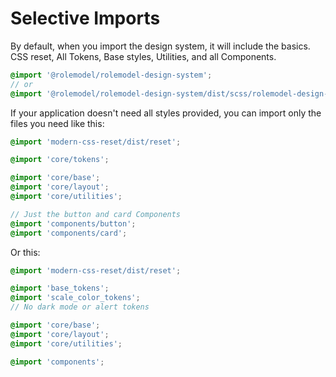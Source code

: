 
<Meta title="Overview/Selective Imports" />

# Selective Imports

By default, when you import the design system, it will include the basics. CSS reset, All Tokens, Base styles, Utilities, and all Components.

```scss
@import '@rolemodel/rolemodel-design-system';
// or
@import '@rolemodel/rolemodel-design-system/dist/scss/rolemodel-design-system';
```

If your application doesn't need all styles provided, you can import only the files you need like this:

```scss
@import 'modern-css-reset/dist/reset';

@import 'core/tokens';

@import 'core/base';
@import 'core/layout';
@import 'core/utilities';

// Just the button and card Components
@import 'components/button';
@import 'components/card';
```

Or this:

```scss
@import 'modern-css-reset/dist/reset';

@import 'base_tokens';
@import 'scale_color_tokens';
// No dark mode or alert tokens

@import 'core/base';
@import 'core/layout';
@import 'core/utilities';

@import 'components';
```
